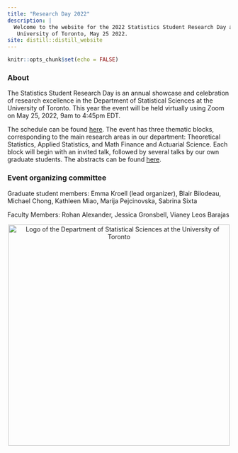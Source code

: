```yaml
---
title: "Research Day 2022"
description: |
  Welcome to the website for the 2022 Statistics Student Research Day at the
   University of Toronto, May 25 2022.
site: distill::distill_website
---
```


```r
knitr::opts_chunk$set(echo = FALSE)

```
### About

The Statistics Student Research Day is an annual showcase and celebration of research excellence in the Department of Statistical Sciences at the University of Toronto. 
This year the event will be held virtually using Zoom on May 25, 2022, 9am to 4:45pm EDT. 

The schedule can be found [here](schedule.html). The event has three thematic blocks, corresponding to the main research areas in our department: Theoretical Statistics, Applied Statistics, and Math Finance and Actuarial Science. Each block will begin with an invited talk, followed by several talks by our own graduate students. The abstracts can be found [here](abstracts.html).

### Event organizing committee

Graduate student members: Emma Kroell (lead organizer), Blair Bilodeau, Michael Chong, 
Kathleen Miao, Marija Pejcinovska, Sabrina Sixta

Faculty Members: Rohan Alexander, Jessica Gronsbell, Vianey Leos Barajas

<center>
<div class "layout-chunk">
<img align="center" src="dept_logo.png" width="500" alt="Logo of the Department of Statistical Sciences at the University of Toronto">
</div>
</center>


